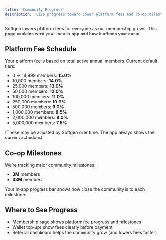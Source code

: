 ```yaml
---
title: 'Community Progress'
description: 'Live progress toward lower platform fees and co‑op milestones'
---
```


Softgen lowers platform fees for everyone as our membership grows. This page explains what you’ll see in‑app and how it affects your costs.

## Platform Fee Schedule
Your platform fee is based on total active annual members. Current default tiers:

- 0 → 14,999 members: **15.0%**
- 10,000 members: **14.0%**
- 25,000 members: **13.0%**
- 50,000 members: **12.0%**
- 100,000 members: **11.0%**
- 250,000 members: **10.0%**
- 500,000 members: **9.0%**
- 1,000,000 members: **8.5%**
- 2,000,000 members: **8.0%**
- 5,000,000 members: **7.5%**

(These may be adjusted by Softgen over time. The app always shows the current schedule.)

## Co‑op Milestones
We’re tracking major community milestones:

- **3M** members
- **33M** members

Your in‑app progress bar shows how close the community is to each milestone.

## Where to See Progress
- Membership page shows platform fee progress and milestones
- Wallet top‑ups show fees clearly before payment
- Referral dashboard helps the community grow (and lowers fees faster)
